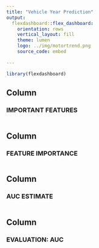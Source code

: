 ```yaml
---
title: "Vehicle Year Prediction"
output: 
  flexdashboard::flex_dashboard:
    orientation: rows
    vertical_layout: fill
    theme: lumen
    logo: ../img/motortrend.png
    source_code: embed
    
---
```


```r
library(flexdashboard)

```



Column {data-height=100}
-----------------------------------------------------------------------

### IMPORTANT FEATURES

```r

```


Column {data-height=400}
-----------------------------------------------------------------------

### FEATURE IMPORTANCE

```r

```


Column {data-height=200}
-----------------------------------------------------------------------

### AUC ESTIMATE

```r

```


Column {data-height=200}
-----------------------------------------------------------------------

### EVALUATION: AUC

```r

```
